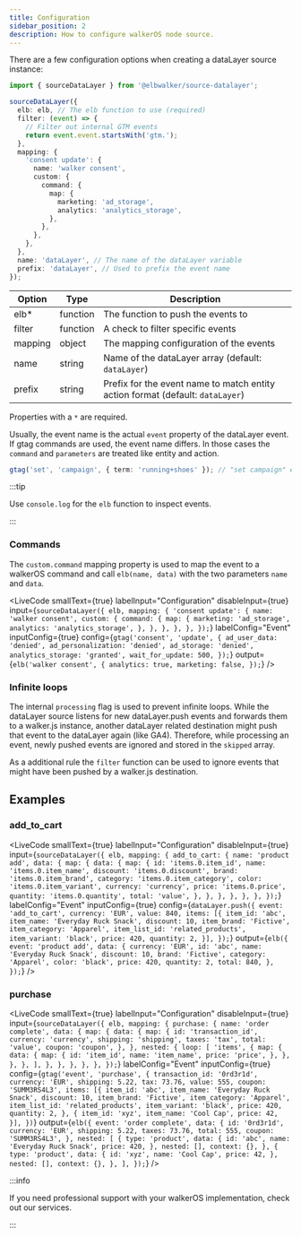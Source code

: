 ```yaml
---
title: Configuration
sidebar_position: 2
description: How to configure walkerOS node source.
---
```



There are a few configuration options when creating a dataLayer source instance:

```ts
import { sourceDataLayer } from '@elbwalker/source-datalayer';

sourceDataLayer({
  elb: elb, // The elb function to use (required)
  filter: (event) => {
    // Filter out internal GTM events
    return event.event.startsWith('gtm.');
  },
  mapping: {
    'consent update': {
      name: 'walker consent',
      custom: {
        command: {
          map: {
            marketing: 'ad_storage',
            analytics: 'analytics_storage',
          },
        },
      },
    },
  },
  name: 'dataLayer', // The name of the dataLayer variable
  prefix: 'dataLayer', // Used to prefix the event name
});
```

| Option  | Type     | Description                                                                                                 |
| ------- | -------- | ----------------------------------------------------------------------------------------------------------- |
| elb\*   | function | The function to push the events to                                                                          |
| filter  | function | A check to filter specific events                                                                           |
| mapping | object   | The&nbsp;<Link to="/docs/destinations/event_mapping#eventconfig">mapping configuration</Link> of the events |
| name    | string   | Name of the dataLayer array (default: `dataLayer`)                                                          |
| prefix  | string   | Prefix for the event name to match entity action format (default: `dataLayer`)                              |

Properties with a `*` are required.

Usually, the event name is the actual `event` property of the dataLayer event.
If&nbsp;<Link to="https://developers.google.com/tag-platform/gtagjs/reference">gtag
commands</Link> are used, the event name differs. In those cases the `command`
and `parameters` are treated like entity and action.

```ts
gtag('set', 'campaign', { term: 'running+shoes' }); // "set campaign" event name
```

:::tip

Use `console.log` for the `elb` function to inspect events.

:::

### Commands

The `custom.command` mapping property is used to map the event to a walkerOS
command and call `elb(name, data)` with the two parameters `name` and `data`.

<LiveCode
  smallText={true}
  labelInput="Configuration"
  disableInput={true}
  input={`sourceDataLayer({
    elb,
    mapping: {
      'consent update': {
        name: 'walker consent',
        custom: {
          command: {
            map: {
              marketing: 'ad_storage',
              analytics: 'analytics_storage',
            },
          },
        },
      },
    },
  });`}
  labelConfig="Event"
  inputConfig={true}
  config={`gtag('consent', 'update', {
    ad_user_data: 'denied',
    ad_personalization: 'denied',
    ad_storage: 'denied',
    analytics_storage: 'granted',
    wait_for_update: 500,
  });`}
  output={`elb('walker consent', {
    analytics: true,
    marketing: false,
  });`}
/>

### Infinite loops

The internal `processing` flag is used to prevent infinite loops. While the
dataLayer source listens for new dataLayer.push events and forwards them to a
walker.js instance, another dataLayer related destination might push that event
to the dataLayer again (like GA4). Therefore, while processing an event, newly
pushed events are ignored and stored in the `skipped` array.

As a additional rule the `filter` function can be used to ignore events that
might have been pushed by a walker.js destination.

## Examples

### add_to_cart

<LiveCode
  smallText={true}
  labelInput="Configuration"
  disableInput={true}
  input={`sourceDataLayer({
    elb,
    mapping: {
      add_to_cart: {
        name: 'product add',
        data: {
          map: {
            data: {
              map: {
                id: 'items.0.item_id',
                name: 'items.0.item_name',
                discount: 'items.0.discount',
                brand: 'items.0.item_brand',
                category: 'items.0.item_category',
                color: 'items.0.item_variant',
                currency: 'currency',
                price: 'items.0.price',
                quantity: 'items.0.quantity',
                total: 'value',
              },
            },
          },
        },
      },
    },
  });`}
  labelConfig="Event"
  inputConfig={true}
  config={`dataLayer.push({
    event: 'add_to_cart',
    currency: 'EUR',
    value: 840,
    items: [{
      item_id: 'abc',
      item_name: 'Everyday Ruck Snack',
      discount: 10,
      item_brand: 'Fictive',
      item_category: 'Apparel',
      item_list_id: 'related_products',
      item_variant: 'black',
      price: 420,
      quantity: 2,
    }],
  });`}
  output={`elb({
    event: 'product add',
    data: {
      currency: 'EUR',
      id: 'abc',
      name: 'Everyday Ruck Snack',
      discount: 10,
      brand: 'Fictive',
      category: 'Apparel',
      color: 'black',
      price: 420,
      quantity: 2,
      total: 840,
    },
  });`}
/>

### purchase

<LiveCode
  smallText={true}
  labelInput="Configuration"
  disableInput={true}
  input={`sourceDataLayer({
    elb,
    mapping: {
      purchase: {
        name: 'order complete',
        data: {
          map: {
            data: {
              map: {
                id: 'transaction_id',
                currency: 'currency',
                shipping: 'shipping',
                taxes: 'tax',
                total: 'value',
                coupon: 'coupon',
              },
            },
            nested: {
              loop: [
                'items',
                {
                  map: {
                    data: {
                      map: {
                        id: 'item_id',
                        name: 'item_name',
                        price: 'price',
                      },
                    },
                  },
                },
              ],
            },
          },
        },
      },
    },
  });`}
  labelConfig="Event"
  inputConfig={true}
  config={`gtag('event', 'purchase', {
    transaction_id: '0rd3r1d',
    currency: 'EUR',
    shipping: 5.22,
    tax: 73.76,
    value: 555,
    coupon: 'SUMM3RS4L3',
    items: [{
      item_id: 'abc',
      item_name: 'Everyday Ruck Snack',
      discount: 10,
      item_brand: 'Fictive',
      item_category: 'Apparel',
      item_list_id: 'related_products',
      item_variant: 'black',
      price: 420,
      quantity: 2,
    }, {
      item_id: 'xyz',
      item_name: 'Cool Cap',
      price: 42,
    }],
  })`}
  output={`elb({
    event: 'order complete',
    data: {
      id: '0rd3r1d',
      currency: 'EUR',
      shipping: 5.22,
      taxes: 73.76,
      total: 555,
      coupon: 'SUMM3RS4L3',
    },
    nested: [
      {
        type: 'product',
        data: {
          id: 'abc',
          name: 'Everyday Ruck Snack',
          price: 420,
        },
        nested: [],
        context: {},
      },
      {
        type: 'product',
        data: {
          id: 'xyz',
          name: 'Cool Cap',
          price: 42,
        },
        nested: [],
        context: {},
      },
    ],
  });`}
/>

:::info

If you need professional support with your walkerOS implementation, check out
our&nbsp;<Link to="/services">services</Link>.

:::
